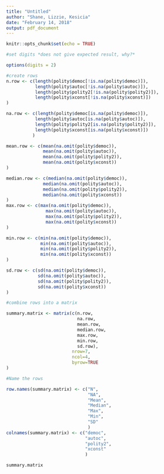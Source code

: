 ---
title: "Untitled"
author: "Shane, Lizzie, Kesicia"
date: "February 14, 2018"
output: pdf_document
---

```{r setup, include=FALSE}
knitr::opts_chunk$set(echo = TRUE)
```

```{r create rows}
#set digits *does not give expected result, why?*

options(digits = 2)

#create rows
n.row <- c(length(polity$democ[!is.na(polity$democ)]),
           length(polity$autoc[!is.na(polity$autoc)]),
           length(polity$polity2[!is.na(polity$polity2)]),
           length(polity$xconst[!is.na(polity$xconst)])
)

na.row <- c(length(polity$democ[is.na(polity$democ)]),
           length(polity$autoc[is.na(polity$autoc)]),
           length(polity$polity2[is.na(polity$polity2)]),
           length(polity$xconst[is.na(polity$xconst)])
          )

mean.row <- c(mean(na.omit(polity$democ)), 
              mean(na.omit(polity$autoc)),
              mean(na.omit(polity$polity2)),
              mean(na.omit(polity$xconst))
)

median.row <- c(median(na.omit(polity$democ)), 
              median(na.omit(polity$autoc)),
              median(na.omit(polity$polity2)),
              median(na.omit(polity$xconst))
)
max.row <- c(max(na.omit(polity$democ)), 
               max(na.omit(polity$autoc)),
               max(na.omit(polity$polity2)),
               max(na.omit(polity$xconst))
)

min.row <- c(min(na.omit(polity$democ)), 
             min(na.omit(polity$autoc)),
             min(na.omit(polity$polity2)),
             min(na.omit(polity$xconst))
)

sd.row <- c(sd(na.omit(polity$democ)), 
            sd(na.omit(polity$autoc)),
            sd(na.omit(polity$polity2)),
            sd(na.omit(polity$xconst))
)

#combine rows into a matrix

summary.matrix <- matrix(c(n.row, 
                           na.row, 
                           mean.row, 
                           median.row, 
                           max.row, 
                           min.row, 
                           sd.row),
                         nrow=7, 
                         ncol=4,
                         byrow=TRUE
)

#Name the rows

row.names(summary.matrix) <- c("N", 
                               "NA", 
                               "Mean", 
                               "Median", 
                               "Max", 
                               "Min", 
                               "SD"
                               )
colnames(summary.matrix) <- c("democ", 
                              "autoc", 
                              "polity2", 
                              "xconst"
                              )

summary.matrix

```

